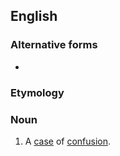 {{also|mix up|mix-up}}
==English==

===Alternative forms===
* {{l|en|mix-up}}

===Etymology===
{{compound|mix|up|lang=en}}

===Noun===
{{en-noun}}

# A [[case]] of [[confusion]].